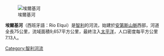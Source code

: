 {{unreferenced|time=2018-05-26T02:49:57+00:00}}
[[Image:Rio-elqui.png|埃爾基河]]

'''埃爾基河'''（西班牙語：Río Elqui）是[[智利|智利]]的河流，始建於[[安第斯山脈|安第斯山脈]]西部，河道全長75公里，流域面積9,657平方公里，最終注入[[太平洋|太平洋]]，人口密度每平方公里7.13人。

{{coord|29|53|40|S|71|16|30|W|region:CL_type:waterbody_source:kolossus-dewiki|display=title}}

{{Chile-geo-stub}}
[[Category:智利河流|Category:智利河流]]
